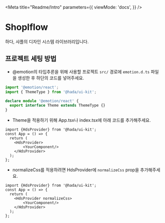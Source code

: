 

<Meta
    title="Readme/Intro"
    parameters={{
        viewMode: 'docs',
    }}
/>


# Shoplflow

하다, 샤플의 디자인 시스템 라이브러리입니다.


## 프로젝트 세팅 방법

- @emotion의 타입추론을 위해 사용할 프로젝트 `src/` 경로에 `emotion.d.ts` 파일을 생성한 후 하단의 코드를 넣어주세요.

```ts
import '@emotion/react';
import { ThemeType } from '@hada/ui-kit';

declare module '@emotion/react' {
  export interface Theme extends ThemeType {}
}
```

- Theme을 적용하기 위해 App.tsx나 index.tsx에 아래 코드를 추가해주세요.

```tsx
import {HdsProvider} from '@hada/ui-kit';
const App = () => {
  return (
    <HdsProvider>
        <YourComponent/>
    </HdsProvider>
  );
};
```

- normalizeCss를 적용하려면 HdsProvider에 `normalizeCss` prop을 추가해주세요.

```tsx
import {HdsProvider} from '@hada/ui-kit';
const App = () => {
  return (
    <HdsProvider normalizeCss>
        <YourComponent/>
    </HdsProvider>
  );
};
```


